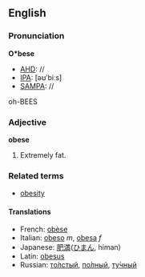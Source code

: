 ==English==
===Pronunciation===
'''O*bese'''
*[[AHD]]: //
*[[IPA]]: [&#x259;&#x28A;&#x2B9;bi&#x2D0;s]
*[[SAMPA]]: //
oh-BEES

===Adjective===
'''obese'''

#Extremely fat.

===Related terms===
*[[obesity]]

====Translations====
*French: [[obèse]]
*Italian: [[obeso]] ''m'', [[obesa]] ''f''
*Japanese: [[肥満]]([[ひまん]], himan)
*Latin: [[obesus]]
*Russian: [[толстый|то́лстый]], [[полный|по́лный]], [[тучный|ту́чный]]